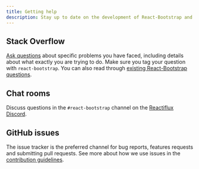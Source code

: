 ```yaml
---
title: Getting help
description: Stay up to date on the development of React-Bootstrap and reach out to the community with these helpful resources.
---
```


## Stack Overflow

[Ask questions][0] about specific problems you have faced, including details about what exactly
you are trying to do. Make sure you tag your question with
`react-bootstrap`. You can also read through [existing React-Bootstrap questions][1].

## Chat rooms

Discuss questions in the `#react-bootstrap`
channel on the [Reactiflux Discord][2].

## GitHub issues

The issue tracker is the preferred channel for bug reports, features
requests and submitting pull requests. See more about how we use issues
in the [contribution guidelines][3].

[0]: http://stackoverflow.com/questions/ask
[1]: http://stackoverflow.com/questions/tagged/react-bootstrap
[2]: https://discord.gg/AKfs9vpvRW
[3]: https://github.com/react-bootstrap/react-bootstrap/blob/master/CONTRIBUTING.md#issues
